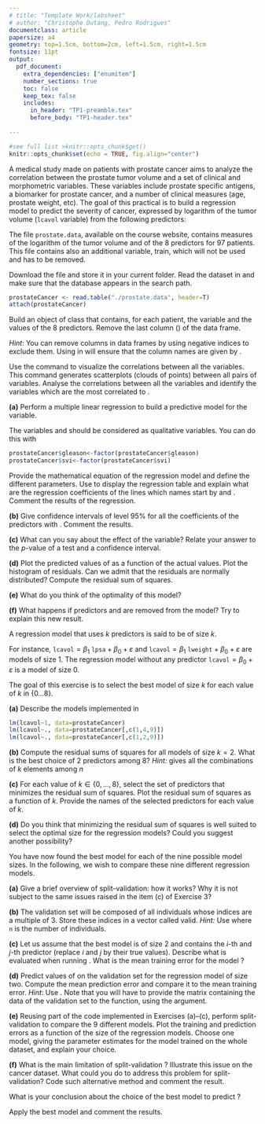 ```yaml
---
# title: "Template Work/labsheet"
# author: "Christophe Dutang, Pedro Rodrigues"
documentclass: article
papersize: a4
geometry: top=1.5cm, bottom=2cm, left=1.5cm, right=1.5cm
fontsize: 11pt
output:
  pdf_document:
    extra_dependencies: ["enumitem"]
    number_sections: true
    toc: false
    keep_tex: false
    includes:
      in_header: "TP1-preamble.tex"
      before_body: "TP1-header.tex"
      
---
```


<!-- see help at https://bookdown.org/yihui/rmarkdown-cookbook/latex-output.html -->

```r
#see full list >knitr::opts_chunk$get()
knitr::opts_chunk$set(echo = TRUE, fig.align="center")
```

A medical study made on patients with prostate cancer aims to analyze the correlation
between the prostate tumor volume and a set of clinical and morphometric variables. These
variables include prostate specific antigens, a biomarker for prostate cancer, and a number of clinical measures (age, prostate weight, etc). The goal of this practical is to build a regression model to predict the severity of cancer, expressed by logarithm of the tumor volume (`lcavol` variable) from the following predictors:
\begin{enumerate}
\itemsep0em
\item[] \code{lpsa}: log of a prostate specific antigen
\item[] \code{lweight}: log of prostate weight
\item[] \code{age}: age of the patient
\item[] \code{lbph}: log of benign prostatic hyperplasia amount
\item[] \code{svi}: seminal vesicle invasion
\item[] \code{lcp}: log of capsular penetration
\item[] \code{gleason}: Gleason score (score on a cancer prognosis test)
\item[] \code{pgg45}: percent of Gleason scores 4 or 5
\end{enumerate}
The file `prostate.data`, available on the course website, contains measures of the logarithm of the tumor volume and of the 8 predictors for 97 patients. This file contains also an additional variable, train, which will not be used and has to be removed.

\section*{$\blacktriangleright$~Exercise 1: Preliminary analysis of the data}

Download the file \code{prostate.data} and store it in your current folder. Read the dataset in \code{R} and make sure that the database appears in the \code{R} search path.
```r
prostateCancer <- read.table("./prostate.data", header=T)
attach(prostateCancer)
```

Build an object \code{prostateCancer} of class \code{data.frame} that contains, for each patient, the \code{lcavol} variable and the values of the 8 predictors. Remove the last column (\code{train}) of the data frame.

*Hint*: You can remove columns in data frames by using negative indices to exclude them. Using \code{headers = T} in \code{read.table} will ensure that the column names are given by \code{names(prostateCancer)}.

Use the command \code{pairs} to visualize the correlations between all the variables. This command generates scatterplots (clouds of points) between all pairs of variables. Analyse the correlations between all the variables and identify the variables which are the most correlated to \code{lcavol}.

\section*{$\blacktriangleright$~Exercise 2: Linear regression}

**(a)** Perform a multiple linear regression to build a predictive model for the \code{lcavol} variable. 

The variables \code{gleason} and \code{svi} should be considered as qualitative variables. You can do this with
```r
prostateCancer$gleason<-factor(prostateCancer$gleason)
prostateCancer$svi<-factor(prostateCancer$svi)
```
Provide the mathematical equation of the regression model and define the different parameters. Use \code{summary} to display the regression table and explain what are the regression coefficients of the lines which names start by \code{svi} and \code{gleason}. Comment the results of the regression.

**(b)** Give confidence intervals of level 95\% for all the coefficients of the predictors with \code{confint}. Comment the results.

**(c)** What can you say about the effect of the \code{lpsa} variable? Relate your answer to the $p$-value of a test and a confidence interval. 

**(d)** Plot the predicted values of \code{lcavol} as a function of the actual values. Plot the histogram of residuals. Can we admit that the residuals are normally distributed? Compute the residual sum of squares.

**(e)** What do you think of the optimality of this model?

**(f)** What happens if predictors \code{lpsa} and \code{lcp} are removed from the model? Try to explain this new result.

\section*{$\blacktriangleright$~Exercise 3: Best subset selection}

A regression model that uses $k$ predictors is said to be of size $k$. 

For instance, $\texttt{lcavol} = \beta_1~\texttt{lpsa} + \beta_0 + \varepsilon$ and $\texttt{lcavol} = \beta_1~\texttt{lweight} + \beta_0 + \varepsilon$ are models of size 1. The regression model without any predictor $\texttt{lcavol} = \beta_0 + \varepsilon$ is a model of size 0.

The goal of this exercise is to select the best model of size $k$ for each value of $k$ in
$\{0...8\}$.

**(a)** Describe the models implemented in
```r
lm(lcavol~1, data=prostateCancer)
lm(lcavol~., data=prostateCancer[,c(1,4,9)])
lm(lcavol~., data=prostateCancer[,c(1,2,9)])
```

**(b)** Compute the residual sums of squares for all models of size $k = 2$. What is the best choice of 2 predictors among 8? *Hint:* \code{combn(m,k)} gives all the combinations of $k$ elements among $n$

**(c)** For each value of $k \in \{0, \dots, 8\}$, select the set of predictors that minimizes the residual sum of squares. Plot the residual sum of squares as a function of $k$. Provide the names of the selected predictors for each value of $k$.

**(d)** Do you think that minimizing the residual sum of squares is well suited to select the optimal size for the regression models? Could you suggest another possibility?

\section*{$\blacktriangleright$~Exercise 4: Split-validation}

You have now found the best model for each of the nine possible model sizes. In the following, we wish to compare these nine different regression models. 

**(a)** Give a brief overview of split-validation: how it works? Why it is not subject to the same issues raised in the item (c) of Exercise 3?

**(b)** The validation set will be composed of all individuals whose indices are a multiple of 3. Store these indices in a vector called valid. *Hint:* Use \code{(1:n) \%\% 3 == 0} where `n` is the number of individuals. 

**(c)** Let us assume that the best model is of size 2 and contains the $i$-th and $j$-th predictor (replace $i$ and $j$ by their true values). Describe what is evaluated when running \code{lm(lcavol $\sim$., data=prostateCancer[!valid, c(1, i, j)])}. What is the mean training error for the model ?

**(d)** Predict values of \code{lcavol} on the validation set for the regression model of size two. Compute the mean prediction error and compare it to the mean training error. *Hint*: Use \code{?predict.lm}. Note that you will have to provide the matrix containing the data of the validation set to the \code{predict} function, using the \code{newdata} argument. 

**(e)** Reusing part of the code implemented in Exercises (a)--(c), perform split-validation to compare the 9 different models. Plot the training and prediction errors as a function of the size of the regression models. Choose one model, giving the parameter estimates for the model trained on the whole dataset, and explain your choice. 

**(f)** What is the main limitation of split-validation ? Illustrate this issue on the cancer dataset. What could you do to address this problem for split-validation? Code such alternative method and comment the result.

\section*{$\blacktriangleright$~Exercise 5: Conclusion}

What is your conclusion about the choice of the best model to predict \code{lcavol}? 

Apply the best model and comment the results.